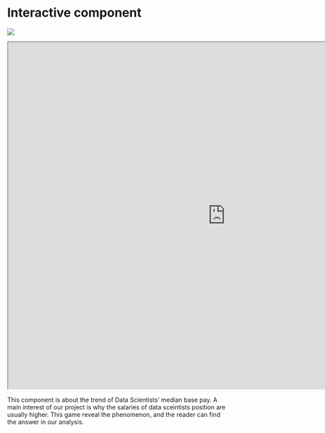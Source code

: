 # Interactive component

![](../others/resource/66.png)

<iframe width="1000px" height="800px" src="https://raw.githubusercontent.com/lijning/career-opportunities-analysis/master/others/You-Draw-It.html"></iframe>

This component is about the trend of Data Scientists' median base pay. A main interest of our project is why  the salaries of data sceintists position are usually higher. This game reveal the phenomenon, and the reader can find the answer in our analysis.

